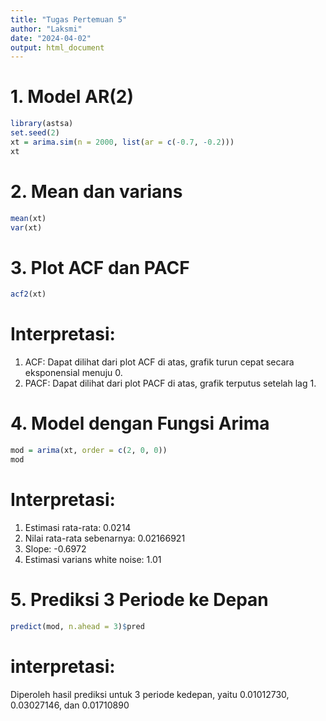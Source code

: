 ---
title: "Tugas Pertemuan 5"
author: "Laksmi"
date: "2024-04-02"
output: html_document
---


# 1. Model AR(2)
```{r}
library(astsa)
set.seed(2)
xt = arima.sim(n = 2000, list(ar = c(-0.7, -0.2)))
xt
```

# 2. Mean dan varians
```{r}
mean(xt)
var(xt)
```

# 3. Plot ACF dan PACF
```{r}
acf2(xt)
```

# Interpretasi:
1. ACF: Dapat dilihat dari plot ACF di atas, grafik turun cepat secara eksponensial menuju 0.
2. PACF: Dapat dilihat dari plot PACF di atas, grafik terputus setelah lag 1.

# 4. Model dengan Fungsi Arima
```{r}
mod = arima(xt, order = c(2, 0, 0))
mod
```

# Interpretasi:
1. Estimasi rata-rata: 0.0214
2. Nilai rata-rata sebenarnya: 0.02166921
3. Slope: -0.6972
4. Estimasi varians white noise: 1.01

# 5. Prediksi 3 Periode ke Depan
```{r}
predict(mod, n.ahead = 3)$pred
```

# interpretasi:
Diperoleh hasil prediksi untuk 3 periode kedepan, yaitu 0.01012730, 0.03027146, dan 0.01710890